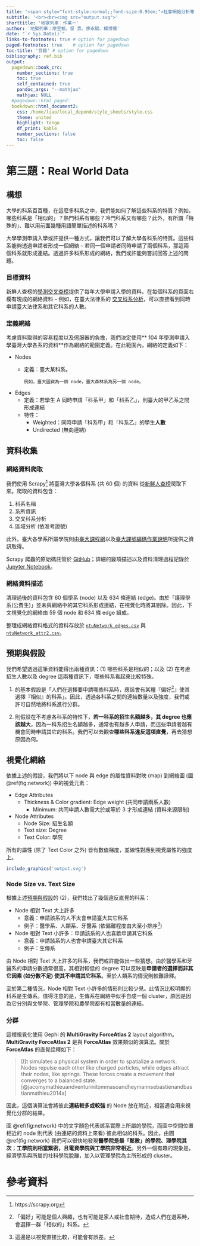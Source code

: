 ```yaml
---
title: '<span style="font-style:normal;;font-size:0.95em;">社會網絡分析專題：作業一</span>'
subtitle: '<br><br><img src="output.svg">'
shorttitle: '地獄列車：作業一'
author: '地獄列車：廖昱甄、吳 霏、廖永賦、楊博儒'
date: "`r Sys.Date()`"
links-to-footnotes: true # option for pagedown
paged-footnotes: true    # option for pagedown
toc-title: '目錄' # option for pagedown
bibliography: ref.bib
output:
  pagedown::book_crc:
    number_sections: true
    toc: true
    self_contained: true
    pandoc_args: "--mathjax"
    mathjax: NULL
  #pagedown::html_paged:
  bookdown::html_document2:
    css: /home/liao/local_depend/style_sheets/style.css
    theme: united
    highlight: tango
    df_print: kable
    number_sections: false
    toc: false
---
```


# 第三題：Real World Data

## 構想

大學的科系百百種，在這麼多科系之中，我們能如何了解這些科系的特質？例如，哪些科系是「相似的」？熱門科系有哪些？冷門科系又有哪些？此外，有所謂「特殊的」、難以用前面幾種用語簡單描述的科系嗎？

大學學測申請入學或許提供一種方式，讓我們可以了解大學各科系的特質。這些科系能夠透過申請者形成一個網絡 -- 若同一個申請者同時申請了兩個科系，那這兩個科系就形成連結。透過許多科系形成的網絡，我們或許能夠嘗試回答上述的問題。

### 目標資料

新鮮人查榜的[學測交叉查榜](https://freshman.tw/cross)提供了每年大學申請入學的資料。在每個科系的頁面右欄有現成的網絡資料 -- 例如，在臺大法律系的 [交叉科系分析](https://freshman.tw/cross/104/006342)，可以直接看到同時申請臺大法律系和其它科系的人數。


### 定義網絡

考慮資料取得的容易程度以及伺服器的負擔，我們決定使用** 104 年學測申請入學臺灣大學各系的資料**作為網絡的範圍定義。在此範圍內，網絡的定義如下：

- Nodes
    - 定義：臺大某科系。
          
          例如，臺大圖資為一個 node，臺大森林系為另一個 node。

- Edges
    - 定義：若學生 A 同時申請「科系甲」和「科系乙」，則臺大的甲乙系之間形成連結
    - 特性：
        - Weighted：同時申請「科系甲」和「科系乙」的學生**人數**
        - Undirected (無向連結)


## 資料收集

### 網絡資料爬取

我們使用 Scrapy^[https://scrapy.org] 將臺灣大學各個科系 (共 60 個) 的資料 從[新鮮人查榜](https://freshman.tw/cross/104/001)爬取下來。爬取的資料包含：

1. 科系名稱
1. 系所資訊
1. 交叉科系分析
1. 區域分析 (依准考證號)

此外，臺大各學系所屬學院則由[臺大課程網](https://nol2.aca.ntu.edu.tw/nol/guest/index.php)以及[臺大課號編碼作業說明](https://nol2.aca.ntu.edu.tw/nol/guest/課程編碼說明.pdf)所提供之資訊取得。

Scrapy 爬蟲的原始碼託管於 [GitHub](https://github.com/liao961120/collegeSNA)；詳細的變項描述以及資料清理過程記錄於 [Jupyter Notebook](https://liao961120.github.io/collegeSNA/ntuNetwork)。

### 網絡資料描述

清理過後的資料包含 60 個學系 (node) 以及 634 條連結 (edge)。由於「護理學系(公費生)」並未與網絡中的其它科系形成連結，在視覺化時將其剔除。因此，下文視覺化的網絡由 59 個 node 和 634 條 edge 組成。

整理成網絡資料格式的資料存放於 [`ntuNetwork_edges.csv`](https://bit.ly/2OygdeK) 與 [`ntuNetwork_attr2.csv`](https://bit.ly/2U236by)。


## 預期與假設 {#hypothesis}

我們希望透過這筆資料能得出兩種資訊：(1) 哪些科系是相似的；以及 (2) 在考慮招生人數以及 degree 這兩種資訊下，哪些科系看起來比較特殊。

(1) 的基本假設是「人們在選擇要申請哪些科系時，應該會有某種『偏好[^bias]』使其選擇『相似』的科系」。因此，透過各科系之間的連結數量以及強度，我們或許可自然地將科系進行分群。

(2) 則假設在不考慮各科系的特性下，**若一科系的招生名額越多，其 degree 也應該越大**，因為一科系招生名額越多，通常也有越多人申請，而這些申請者越有機會同時申請其它的科系。我們可以去觀查**哪些科系違反這項直覺**，再去猜想原因為何。

[^bias]: 「偏好」可能是個人興趣，也有可能是家人或社會期待，造成人們在選系時，會選擇一群「相似的」科系。


## 視覺化網絡

依據上述的假設，我們將以下 node 與 edge 的屬性資料對映 (map) 到網絡圖 (圖 \@ref(fig:network)) 中的視覺元素：

- Edge Attributes
    - Thickness & Color gradient: Edge weight (共同申請兩系人數)
        - Minimum: 共同申請人數需大於或等於 3 才形成連結 (資料來源限制)
- Node Attributes
    - Node Size: 招生名額
    - Text size: Degree
    - Text Color: 學院

所有的屬性 (除了 Text Color 之外) 皆有數值梯度，並線性對應到視覺屬性的強度上。

```r
include_graphics('output.svg')
```


### Node Size vs. Text Size

根據上述[預期與假設](#hypothesis)的 (2)，我們找出了幾個違反直覺的科系：

- Node 相對 Text 大上許多
    - 意義：申請該系的人不太會申請臺大其它科系
    - 例子：醫學系、人類系、牙醫系 (依偏離程度由大至小排序^[這邊是以視覺直接比較，可能會有誤差。])
    
- Node 相對 Text 小許多：申請該系的人也喜歡申請其它科系
    - 意義：申請該系的人也會申請臺大其它科系
    - 例子：生傳系

由 Node 相對 Text 大上許多的科系，我們或許能做出一些猜想。由於醫學系和牙醫系的申請分數通常很高，其相對較低的 degree 可以反映是**申請者的選擇而非其它因素 (如分數不足) 使其不申請其它科系**。至於人類系的情況則較難詮釋。

至於第二種情況，Node 相對 Text 小許多的情形則比較少見。此情況比較明顯的科系是生傳系。值得注意的是，生傳系在網絡中似乎自成一個 cluster，原因是因為它分別與文學院、管理學院和農學院都有相當數量的連結。

### 分群

這裡視覺化使用 Gephi 的 **MultiGravity ForceAtlas 2** layout algorithm。**MultiGravity ForceAtlas 2** 是與 **ForceAtlas** 效果類似的演算法。關於 **ForceAtlas** 的直覺詮釋如下：

>  [I]t simulates a physical system in order to spatialize a network. Nodes repulse each other like charged particles, while edges attract their nodes, like springs. These forces create a movement that converges to a balanced state. [@jacomymathieuandventurinitommasoandheymannsebastienandbastianmathieu2014a]

因此，這個演算法會將彼此**連結較多或較強** 的 Node 放在附近，相當適合用來視覺化分群的結果。


圖 \@ref(fig:network) 中的文字顏色代表該系實際上所屬的學院，而圖中空間位置相近的 node 則代表 (由連結的資料上來看) 彼此相似的科系。因此，由圖 \@ref(fig:network) 我們可以很快地發現**醫學院是最「鬆散」的學院、理學院其次**；**工學院則相當緊密，且電資學院與工學院非常相近**。另外一個有趣的現象是，經濟學系與所屬的社科學院脫離，加入以管理學院為主所形成的 cluster。

# 參考資料 {#references}